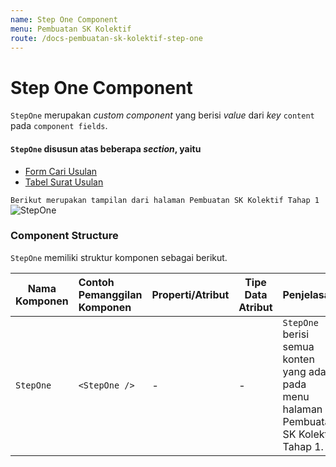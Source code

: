 ```yaml
---
name: Step One Component
menu: Pembuatan SK Kolektif
route: /docs-pembuatan-sk-kolektif-step-one
---
```


# Step One Component

`StepOne` merupakan *custom component* yang berisi *value* dari *key* `content` pada  `component fields`. 

#### `StepOne` disusun atas beberapa *section*, yaitu 
* [Form Cari Usulan](/docs-pembuatan-sk-kolektif-form-cari-usulan "title")
* [Tabel Surat Usulan](/docs-pembuatan-sk-kolektif-table-step-1 "title")


```Berikut merupakan tampilan dari halaman Pembuatan SK Kolektif Tahap 1```
![StepOne](../../src/img/pembuatan-SK-Kolektif/StepOne.jpeg)

### Component Structure

`StepOne` memiliki struktur komponen sebagai berikut. 

| Nama Komponen | Contoh Pemanggilan <br/> Komponen | Properti/Atribut | Tipe Data <br/> Atribut | Penjelasan |
| ------------- | :---------------------------------| ---------------- | ----------------------- | -----------|
|`StepOne`      | `<StepOne />`                     | -                | -                       | `StepOne` berisi semua <br/> konten yang ada pada <br/> menu halaman Pembuatan <br/> SK Kolektif Tahap 1. |